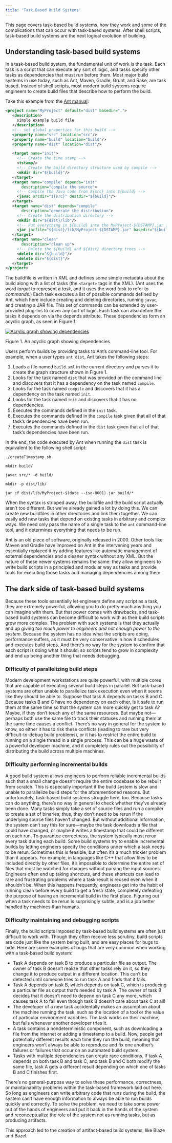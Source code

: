 ```yaml
---
title: 'Task-Based Build Systems'
---
```


This page covers task-based build systems, how they work and some of the
complications that can occur with task-based systems. After shell scripts,
task-based build systems are the next logical evolution of building.

## Understanding task-based build systems

In a task-based build system, the fundamental unit of work is the task. Each
task is a script that can execute any sort of logic, and tasks specify other
tasks as dependencies that must run before them. Most major build systems in use
today, such as Ant, Maven, Gradle, Grunt, and Rake, are task based. Instead of
shell scripts, most modern build systems require engineers to create build files
that describe how to perform the build.

Take this example from the
[Ant manual](https://ant.apache.org/manual/using.html):

```xml
<project name="MyProject" default="dist" basedir=".">
   <description>
     simple example build file
   </description>
   <!-- set global properties for this build -->
   <property name="src" location="src"/>
   <property name="build" location="build"/>
   <property name="dist" location="dist"/>

   <target name="init">
     <!-- Create the time stamp -->
     <tstamp/>
     <!-- Create the build directory structure used by compile -->
     <mkdir dir="${build}"/>
   </target>
   <target name="compile" depends="init"
       description="compile the source">
     <!-- Compile the Java code from ${src} into ${build} -->
     <javac srcdir="${src}" destdir="${build}"/>
   </target>
   <target name="dist" depends="compile"
       description="generate the distribution">
     <!-- Create the distribution directory -->
     <mkdir dir="${dist}/lib"/>
     <!-- Put everything in ${build} into the MyProject-${DSTAMP}.jar file -->
     <jar jarfile="${dist}/lib/MyProject-${DSTAMP}.jar" basedir="${build}"/>
   </target>
   <target name="clean"
       description="clean up">
     <!-- Delete the ${build} and ${dist} directory trees -->
     <delete dir="${build}"/>
     <delete dir="${dist}"/>
   </target>
</project>
```

The buildfile is written in XML and defines some simple metadata about the build
along with a list of tasks (the `<target>` tags in the XML). (Ant uses the word
_target_ to represent a _task_, and it uses the word _task_ to refer to
_commands_.) Each task executes a list of possible commands defined by Ant,
which here include creating and deleting directories, running `javac`, and
creating a JAR file. This set of commands can be extended by user-provided
plug-ins to cover any sort of logic. Each task can also define the tasks it
depends on via the depends attribute. These dependencies form an acyclic graph,
as seen in Figure 1.

[![Acrylic graph showing dependencies](/versions/6.4.0/images/task-dependencies.png)](/images/task-dependencies.png)

Figure 1. An acyclic graph showing dependencies

Users perform builds by providing tasks to Ant’s command-line tool. For example,
when a user types `ant dist`, Ant takes the following steps:

1.  Loads a file named `build.xml` in the current directory and parses it to
    create the graph structure shown in Figure 1.
1.  Looks for the task named `dist` that was provided on the command line and
    discovers that it has a dependency on the task named `compile`.
1.  Looks for the task named `compile` and discovers that it has a dependency on
    the task named `init`.
1.  Looks for the task named `init` and discovers that it has no dependencies.
1.  Executes the commands defined in the `init` task.
1.  Executes the commands defined in the `compile` task given that all of that
    task’s dependencies have been run.
1.  Executes the commands defined in the `dist` task given that all of that
    task’s dependencies have been run.

In the end, the code executed by Ant when running the `dist` task is equivalent
to the following shell script:

```posix-terminal
./createTimestamp.sh

mkdir build/

javac src/* -d build/

mkdir -p dist/lib/

jar cf dist/lib/MyProject-$(date --iso-8601).jar build/*
```

When the syntax is stripped away, the buildfile and the build script actually
aren’t too different. But we’ve already gained a lot by doing this. We can
create new buildfiles in other directories and link them together. We can easily
add new tasks that depend on existing tasks in arbitrary and complex ways. We
need only pass the name of a single task to the `ant` command-line tool, and it
determines everything that needs to be run.

Ant is an old piece of software, originally released in 2000. Other tools like
Maven and Gradle have improved on Ant in the intervening years and essentially
replaced it by adding features like automatic management of external
dependencies and a cleaner syntax without any XML. But the nature of these newer
systems remains the same: they allow engineers to write build scripts in a
principled and modular way as tasks and provide tools for executing those tasks
and managing dependencies among them.

## The dark side of task-based build systems

Because these tools essentially let engineers define any script as a task, they
are extremely powerful, allowing you to do pretty much anything you can imagine
with them. But that power comes with drawbacks, and task-based build systems can
become difficult to work with as their build scripts grow more complex. The
problem with such systems is that they actually end up giving _too much power to
engineers and not enough power to the system_. Because the system has no idea
what the scripts are doing, performance suffers, as it must be very conservative
in how it schedules and executes build steps. And there’s no way for the system
to confirm that each script is doing what it should, so scripts tend to grow in
complexity and end up being another thing that needs debugging.

### Difficulty of parallelizing build steps

Modern development workstations are quite powerful, with multiple cores that are
capable of executing several build steps in parallel. But task-based systems are
often unable to parallelize task execution even when it seems like they should
be able to. Suppose that task A depends on tasks B and C. Because tasks B and C
have no dependency on each other, is it safe to run them at the same time so
that the system can more quickly get to task A? Maybe, if they don’t touch any
of the same resources. But maybe not—perhaps both use the same file to track
their statuses and running them at the same time causes a conflict. There’s no
way in general for the system to know, so either it has to risk these conflicts
(leading to rare but very difficult-to-debug build problems), or it has to
restrict the entire build to running on a single thread in a single process.
This can be a huge waste of a powerful developer machine, and it completely
rules out the possibility of distributing the build across multiple machines.

### Difficulty performing incremental builds

A good build system allows engineers to perform reliable incremental builds such
that a small change doesn’t require the entire codebase to be rebuilt from
scratch. This is especially important if the build system is slow and unable to
parallelize build steps for the aforementioned reasons. But unfortunately,
task-based build systems struggle here, too. Because tasks can do anything,
there’s no way in general to check whether they’ve already been done. Many tasks
simply take a set of source files and run a compiler to create a set of
binaries; thus, they don’t need to be rerun if the underlying source files
haven’t changed. But without additional information, the system can’t say this
for sure—maybe the task downloads a file that could have changed, or maybe it
writes a timestamp that could be different on each run. To guarantee
correctness, the system typically must rerun every task during each build. Some
build systems try to enable incremental builds by letting engineers specify the
conditions under which a task needs to be rerun. Sometimes this is feasible, but
often it’s a much trickier problem than it appears. For example, in languages
like C++ that allow files to be included directly by other files, it’s
impossible to determine the entire set of files that must be watched for changes
without parsing the input sources. Engineers often end up taking shortcuts, and
these shortcuts can lead to rare and frustrating problems where a task result is
reused even when it shouldn’t be. When this happens frequently, engineers get
into the habit of running clean before every build to get a fresh state,
completely defeating the purpose of having an incremental build in the first
place. Figuring out when a task needs to be rerun is surprisingly subtle, and is
a job better handled by machines than humans.

### Difficulty maintaining and debugging scripts

Finally, the build scripts imposed by task-based build systems are often just
difficult to work with. Though they often receive less scrutiny, build scripts
are code just like the system being built, and are easy places for bugs to hide.
Here are some examples of bugs that are very common when working with a
task-based build system:

*   Task A depends on task B to produce a particular file as output. The owner
    of task B doesn’t realize that other tasks rely on it, so they change it to
    produce output in a different location. This can’t be detected until someone
    tries to run task A and finds that it fails.
*   Task A depends on task B, which depends on task C, which is producing a
    particular file as output that’s needed by task A. The owner of task B
    decides that it doesn’t need to depend on task C any more, which causes task
    A to fail even though task B doesn’t care about task C at all!
*   The developer of a new task accidentally makes an assumption about the
    machine running the task, such as the location of a tool or the value of
    particular environment variables. The task works on their machine, but fails
    whenever another developer tries it.
*   A task contains a nondeterministic component, such as downloading a file
    from the internet or adding a timestamp to a build. Now, people get
    potentially different results each time they run the build, meaning that
    engineers won’t always be able to reproduce and fix one another’s failures
    or failures that occur on an automated build system.
*   Tasks with multiple dependencies can create race conditions. If task A
    depends on both task B and task C, and task B and C both modify the same
    file, task A gets a different result depending on which one of tasks B and C
    finishes first.

There’s no general-purpose way to solve these performance, correctness, or
maintainability problems within the task-based framework laid out here. So long
as engineers can write arbitrary code that runs during the build, the system
can’t have enough information to always be able to run builds quickly and
correctly. To solve the problem, we need to take some power out of the hands of
engineers and put it back in the hands of the system and reconceptualize the
role of the system not as running tasks, but as producing artifacts.

This approach led to the creation of artifact-based build systems, like Blaze
and Bazel.
